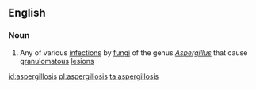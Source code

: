 ==English==

===Noun===
{{wikipedia}}
{{en-noun|aspergilloses}}

# {{medicine}} Any of various [[infection]]s by [[fungus|fungi]] of the genus ''[[Aspergillus]]'' that cause [[granulomatous]] [[lesion]]s

[[id:aspergillosis]]
[[pl:aspergillosis]]
[[ta:aspergillosis]]
